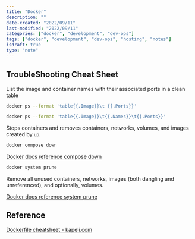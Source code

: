 ```yaml
---
title: "Docker"
description: ""
date-created: "2022/09/11"
last-modified: "2022/09/11"
categories: ["docker", "development", "dev-ops"]
tags: ["docker", "development", "dev-ops", "hosting", "notes"]
isdraft: true
type: "note"
---
```




## TroubleShooting Cheat Sheet 

List the image and container names with their associated ports in a clean table

```sh 
docker ps --format 'table{{.Image}}\t {{.Ports}}'
```

```sh
docker ps --format 'table{{.Image}}\t{{.Names}}\t{{.Ports}}'
```

Stops containers and removes containers, networks, volumes, and images created by `up`.

```sh
docker compose down
```

[Docker docs reference compose down](https://docs.docker.com/engine/reference/commandline/compose_down/)


```sh 
docker system prune
```

Remove all unused containers, networks, images (both dangling and unreferenced), and optionally, volumes.

[Docker docs reference system prune](https://docs.docker.com/engine/reference/commandline/system_prune/)



## Reference

[Dockerfile cheatsheet - kapeli.com](https://kapeli.com/cheat_sheets/Dockerfile.docset/Contents/Resources/Documents/index)
